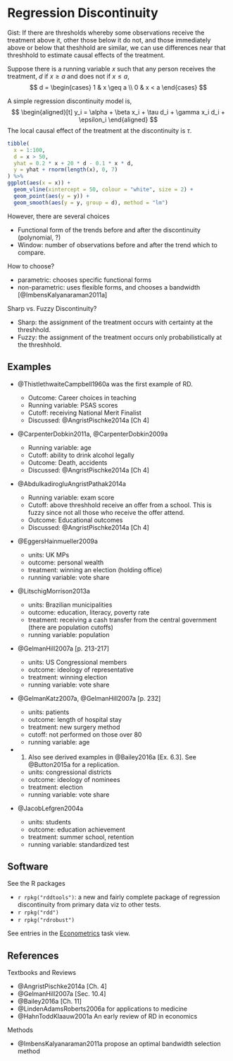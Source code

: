 # Regression Discontinuity

Gist: If there are thresholds whereby some observations receive the treatment above it, other those below it do not, and those immediately above or below that theshhold are similar, we can use differences near that threshhold to estimate causal effects of the treatment.


Suppose there is a running variable $x$ such that any person receives the treatment, $d$ if $x \geq a$ and does not if $x \leq a$,
$$
d = \begin{cases}
1 & x \geq a \\
0 & x < a 
\end{cases}
$$

A simple regression discontinuity model is,
$$
\begin{aligned}[t]
y_i = \alpha + \beta x_i + \tau d_i + \gamma x_i d_i + \epsilon_i
\end{aligned}
$$
The local causal effect of the treatment at the discontinuity is $\tau$.

```r
tibble(
  x = 1:100,
  d = x > 50,
  yhat = 0.2 * x + 20 * d - 0.1 * x * d,
  y = yhat + rnorm(length(x), 0, 7)
) %>%
ggplot(aes(x = x)) +
  geom_vline(xintercept = 50, colour = "white", size = 2) +
  geom_point(aes(y = y)) +
  geom_smooth(aes(y = y, group = d), method = "lm")

```

However, there are several choices

- Functional form of the trends before and after the discontinuity (polynomial, ?)
- Window: number of observations before and after the trend which to compare.

How to choose?

- parametric: chooses specific functional forms
- non-parametric: uses flexible forms, and chooses a bandwidth [@ImbensKalyanaraman2011a]

Sharp vs. Fuzzy Discontinuity? 

- Sharp: the assignment of the treatment occurs with certainty at the threshhold.
- Fuzzy: the assignment of the treatment occurs only probabilistically at the threshhold.

## Examples

- @ThistlethwaiteCampbell1960a was the first example of RD. 
  
  - Outcome: Career choices in teaching
  - Running variable: PSAS scores
  - Cutoff: receiving National Merit Finalist
  - Discussed: @AngristPischke2014a [Ch 4]  
  
- @CarpenterDobkin2011a, @CarpenterDobkin2009a

  - Running variable: age
  - Cutoff: ability to drink alcohol legally
  - Outcome: Death, accidents
  - Discussed: @AngristPischke2014a [Ch 4]
  
- @AbdulkadirogluAngristPathak2014a

  - Running variable: exam score
  - Cutoff: above threshhold receive an offer from a school. This is fuzzy since not all those who receive the offer attend.
  - Outcome: Educational outcomes
  - Discussed: @AngristPischke2014a [Ch 4]  

- @EggersHainmueller2009a

    - units: UK MPs
    - outcome: personal wealth
    - treatment: winning an election (holding office)
    - running variable: vote share
    
- @LitschigMorrison2013a

    - units: Brazilian municipalities
    - outcome: education, literacy, poverty rate
    - treatment: receiving a cash transfer from the central government (there are population cutoffs)
    - running variable: population

- @GelmanHill2007a [p. 213-217]

    - units: US Congressional members
    - outcome: ideology of representative
    - treatment: winning election
    - running variable: vote share
    
- @GelmanKatz2007a, @GelmanHill2007a [p. 232]

    - units: patients
    - outcome: length of hospital stay
    - treatment: new surgery method
    - cutoff: not performed on those over 80
    - running variable: age
    
- @LeeMorettiButler2004a. Also see derived examples in @Bailey2016a [Ex. 6.3]. See @Button2015a for a replication.

    - units: congressional districts
    - outcome: ideology of nominees
    - treatment: election
    - running variable: vote share

- @JacobLefgren2004a

    - units: students
    - outcome: education achievement
    - treatment: summer school, retention
    - running variable: standardized test
  
  
## Software

See the R packages

- `r rpkg("rddtools")`: a new and fairly complete package of regression discontinuity from primary data viz to other tests.
- `r rpkg("rdd")`
- `r rpkg("rdrobust")`

See entries in the [Econometrics](https://cran.r-project.org/web/views/Econometrics.html) task view.

## References

Textbooks and Reviews

- @AngristPischke2014a [Ch. 4]
- @GelmanHill2007a [Sec. 10.4]
- @Bailey2016a [Ch. 11]
- @LindenAdamsRoberts2006a for applications to medicine
- @HahnToddKlaauw2001a An early review of RD in economics

Methods

- @ImbensKalyanaraman2011a propose an optimal bandwidth selection method
